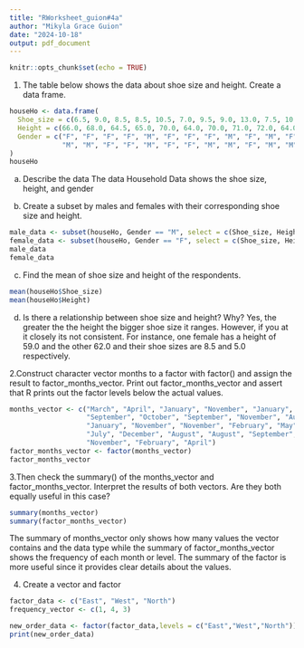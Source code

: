 ```yaml
---
title: "RWorksheet_guion#4a"
author: "Mikyla Grace Guion"
date: "2024-10-18"
output: pdf_document
---
```


```r
knitr::opts_chunk$set(echo = TRUE)
```
1. The table below shows the data about shoe size and height. Create a data frame.
```r
houseHo <- data.frame(
  Shoe_size = c(6.5, 9.0, 8.5, 8.5, 10.5, 7.0, 9.5, 9.0, 13.0, 7.5, 10.5, 8.5, 12.0,               10.5,13.0, 11.5, 8.5, 5.0, 10.0, 6.5, 7.5, 8.5, 10.5, 8.5, 10.5, 11.0, 9.0,  13.0),
  Height = c(66.0, 68.0, 64.5, 65.0, 70.0, 64.0, 70.0, 71.0, 72.0, 64.0, 74.5, 67.0,               71.0, 71.0, 77.0, 72.0, 59.0, 62.0, 72.0, 66.0, 64.0, 67.0, 73.0, 69.0,                 72.0, 70.0, 69.0, 70.0),
  Gender = c("F", "F", "F", "F", "M", "F", "F", "F", "M", "F", "M", "F", "M", "M", 
             "M", "M", "F", "F", "M", "F", "F", "M", "M", "F", "M", "M", "M", "M")
)
houseHo
```

a. Describe the data
The data Household Data shows the shoe size, height, and gender

b. Create a subset by males and females with their corresponding shoe size and height.
```r
male_data <- subset(houseHo, Gender == "M", select = c(Shoe_size, Height))
female_data <- subset(houseHo, Gender == "F", select = c(Shoe_size, Height))
male_data
female_data
```

c. Find the mean of shoe size and height of the respondents.
```r
mean(houseHo$Shoe_size)
mean(houseHo$Height)
```

d. Is there a relationship between shoe size and height? Why?
Yes, the greater the the height the bigger shoe size it ranges. However, if you at it closely its not consistent. For instance, one female has a height of 59.0 and the other 62.0 and their shoe sizes are 8.5 and 5.0 respectively.

2.Construct character vector months to a factor with factor() and assign the result to
factor_months_vector. Print out factor_months_vector and assert that R prints out
the factor levels below the actual values.
```r
months_vector <- c("March", "April", "January", "November", "January",
                   "September", "October", "September", "November", "August",
                   "January", "November", "November", "February", "May", "August",
                   "July", "December", "August", "August", "September", 
                   "November", "February", "April")
factor_months_vector <- factor(months_vector)
factor_months_vector
```

3.Then check the summary() of the months_vector and factor_months_vector. Interpret the results of both vectors. Are they both equally useful in this case?
```r
summary(months_vector)
summary(factor_months_vector)
```
The summary of months_vector only shows how many values the vector contains and the data type while the summary of factor_months_vector shows the frequency of each month or level. The summary of the factor is more useful since it provides clear details about the values. 

4. Create a vector and factor
```r
factor_data <- c("East", "West", "North")
frequency_vector <- c(1, 4, 3)

new_order_data <- factor(factor_data,levels = c("East","West","North"))
print(new_order_data)
```


